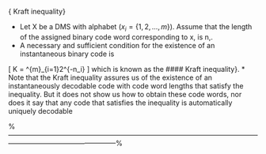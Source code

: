 
{ Kraft inequality}

*  Let X be a DMS with alphabet ($x _i = \{1, 2, . . . ,m\}$). Assume that the length of the assigned binary
code word corresponding to x, is n,.
*  A necessary and sufficient condition for the existence of an instantaneous binary code is
 
 \[ K = \sum^{m}_{i=1}2^{-n_i} \leq 1 \]
which is known as the #### Kraft inequality}.
*  Note that the Kraft inequality assures us of the existence of an instantaneously decodable code
with code word lengths that satisfy the inequality. But it does not show us how to obtain these code
words, nor does it say that any code that satisfies the inequality is automatically uniquely decodable



%-----------------------------------------------------------------------------------------------------------------------------------------------------------%
